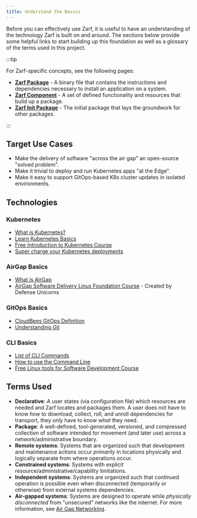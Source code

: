 ```yaml
---
title: Understand the Basics
---
```


Before you can effectively use Zarf, it is useful to have an understanding of the technology Zarf is built on and around. The sections below provide some helpful links to start building up this foundation as well as a glossary of the terms used in this project.

:::tip

For Zarf-specific concepts, see the following pages:

- [**Zarf Package**](/ref/packages) - A binary file that contains the instructions and dependencies necessary to install an application on a system.
- [**Zarf Component**](/ref/components) - A set of defined functionality and resources that build up a package.
- [**Zarf Init Package**](/ref/init-package) - The initial package that lays the groundwork for other packages.

:::

## Target Use Cases

- Make the delivery of software "across the air gap" an open-source "solved problem".
- Make it trivial to deploy and run Kubernetes apps "at the Edge".
- Make it easy to support GitOps-based K8s cluster updates in isolated environments.

## Technologies

### Kubernetes

- [What is Kubernetes?](https://www.ibm.com/cloud/learn/kubernetes)
- [Learn Kubernetes Basics](https://kubernetes.io/docs/tutorials/kubernetes-basics/)
- [Free Introduction to Kubernetes Course](https://www.edx.org/course/introduction-to-kubernetes)
- [Super charge your Kubernetes deployments](https://www.youtube.com/watch?v=N6UCKF7JD7k)

### AirGap Basics

- [What is AirGap](https://ibm.github.io/kubernetes-networking/vpc/airgap/)
- [AirGap Software Delivery Linux Foundation Course](https://training.linuxfoundation.org/training/modern-air-gap-software-delivery-lfs281/) - Created by Defense Unicorns

### GitOps Basics

- [CloudBees GitOps Definition](https://www.cloudbees.com/gitops/what-is-gitops)
- [Understanding Git](https://hackernoon.com/understanding-git-fcffd87c15a3)

### CLI Basics

- [List of CLI Commands](https://www.codecademy.com/article/command-line-commands)
- [How to use the Command Line](https://training.linuxfoundation.org/training/linux-tools-for-software-development-lfd108x/)
- [Free Linux tools for Software Development Course](https://training.linuxfoundation.org/training/linux-tools-for-software-development-lfd108x/)

## Terms Used

- **Declarative**:  A user states (via configuration file) which resources are needed and Zarf locates and packages them. A user does not have to know _how_ to download, collect, roll, and unroll dependencies for transport, they only have to know _what_ they need.
- **Package**:  A well-defined, tool-generated, versioned, and compressed collection of software intended for movement (and later use) across a network/administrative boundary.
- **Remote systems**:  Systems that are organized such that development and maintenance actions occur _primarily_ in locations physically and logically separate from where operations occur.
- **Constrained systems**:  Systems with explicit resource/administrative/capability limitations.
- **Independent systems**:  Systems are organized such that continued operation is possible even when disconnected (temporarily or otherwise) from external systems dependencies.
- **Air-gapped systems**:  Systems are designed to operate while _physically disconnected_ from "unsecured" networks like the internet. For more information, see [Air Gap Networking](<https://en.wikipedia.org/wiki/Air_gap_(networking)>).

